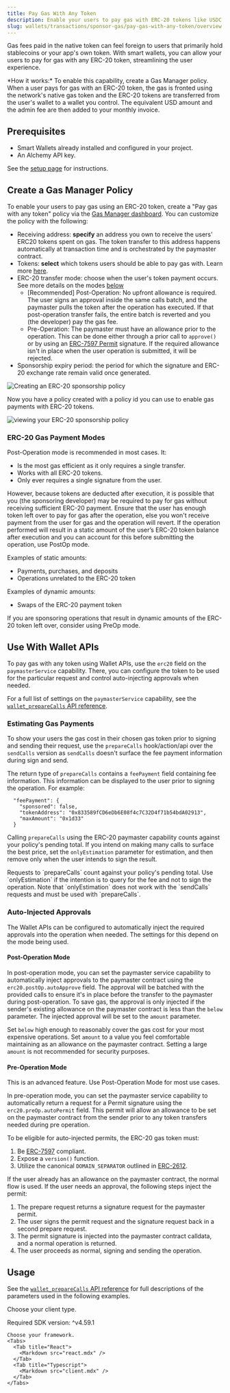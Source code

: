 ```yaml
---
title: Pay Gas With Any Token
description: Enable your users to pay gas with ERC-20 tokens like USDC
slug: wallets/transactions/sponsor-gas/pay-gas-with-any-token/overview
---
```


Gas fees paid in the native token can feel foreign to users that primarily hold stablecoins or your app's own token. With smart wallets, you can allow your users to pay for gas with any ERC-20 token, streamlining the user experience.

<Tip>
  *How it works:* To enable this capability, create a Gas Manager policy. When a
  user pays for gas with an ERC-20 token, the gas is fronted using the network's
  native gas token and the ERC-20 tokens are transferred from the user's wallet
  to a wallet you control. The equivalent USD amount and the admin fee are then
  added to your monthly invoice.
</Tip>

## Prerequisites

- Smart Wallets already installed and configured in your project.
- An Alchemy API key.

See the [setup page](/docs/wallets/pages/react/setup.mdx) for instructions.

## Create a Gas Manager Policy

To enable your users to pay gas using an ERC-20 token, create a "Pay gas with any token" policy via the [Gas Manager dashboard](https://dashboard.alchemy.com/gas-manager/policy/create). You can customize the policy with the following:

- Receiving address: **specify** an address you own to receive the users' ERC20 tokens spent on gas. The token transfer to this address happens automatically at transaction time and is orchestrated by the paymaster contract.
- Tokens: **select** which tokens users should be able to pay gas with. Learn more [here](https://www.alchemy.com/docs/reference/gas-manager-faqs).
- ERC-20 transfer mode: choose when the user's token payment occurs. See more details on the modes [below](#erc-20-transfer-modes)
  - [Recommended] Post-Operation: No upfront allowance is required. The user signs an approval inside the same calls batch, and the paymaster pulls the token after the operation has executed. If that post-operation transfer fails, the entire batch is reverted and you (the developer) pay the gas fee.
  - Pre-Operation: The paymaster must have an allowance prior to the operation. This can be done either through a prior call to `approve()` or by using an [ERC-7597 Permit](https://eips.ethereum.org/EIPS/eip-7597) signature. If the required allowance isn't in place when the user operation is submitted, it will be rejected.
- Sponsorship expiry period: the period for which the signature and ERC-20 exchange rate remain valid once generated.

<img
  src="/images/wallets/erc-20-policy-create.png"
  alt="Creating an ERC-20 sponsorship policy"
/>

Now you have a policy created with a policy id you can use to enable gas payments with ERC-20 tokens.

<img
  src="/images/wallets/erc-20-sponsorship-policy.png"
  alt="viewing your ERC-20 sponsorship policy"
/>

### ERC-20 Gas Payment Modes

Post-Operation mode is recommended in most cases. It:

- Is the most gas efficient as it only requires a single transfer.
- Works with all ERC-20 tokens.
- Only ever requires a single signature from the user.

However, because tokens are deducted after execution, it is possible that you (the sponsoring developer) may be required to pay for gas without receiving sufficient ERC-20 payment.
Ensure that the user has enough token left over to pay for gas after the operation, else you won't receive payment from the user for gas and the operation will revert.
If the operation performed will result in a static amount of the user’s ERC-20 token balance after execution and you can account for this before submitting the operation, use PostOp mode.

Examples of static amounts:

- Payments, purchases, and deposits
- Operations unrelated to the ERC-20 token

Examples of dynamic amounts:

- Swaps of the ERC-20 payment token

If you are sponsoring operations that result in dynamic amounts of the ERC-20 token left over, consider using PreOp mode.

## Use With Wallet APIs

To pay gas with any token using Wallet APIs, use the `erc20` field on the `paymasterService` capability.
There, you can configure the token to be used for the particular request and control auto-injecting approvals when needed.

For a full list of settings on the `paymasterService` capability, see the [`wallet_prepareCalls` API reference](/docs/wallets/api/smart-wallets/wallet-api-endpoints/wallet-api-endpoints/wallet-prepare-calls).

### Estimating Gas Payments

To show your users the gas cost in their chosen gas token prior to signing and sending their request,
use the `prepareCalls` hook/action/api over the `sendCalls` version
as `sendCalls` doesn't surface the fee payment information during sign and send.

The return type of `prepareCalls` contains a `feePayment` field containing fee information. This information can be displayed to the user prior to signing the operation. For example:

```
  "feePayment": {
    "sponsored": false,
    "tokenAddress": "0x833589fCD6eDb6E08f4c7C32D4f71b54bdA02913",
    "maxAmount": "0x1d33"
  }
```

Calling `prepareCalls` using the ERC-20 paymaster capability counts against your policy's pending total. If you intend on making many
calls to surface the best price, set the `onlyEstimation` parameter for estimation, and then remove only when the user intends to sign the result.

<Warning>
  Requests to `prepareCalls` count against your policy's pending total. Use
  `onlyEstimation` if the intention is to query for the fee and not to sign the
  operation. Note that `onlyEstimation` does not work with the `sendCalls`
  requests and must be used with `prepareCalls`.
</Warning>

### Auto-Injected Approvals

The Wallet APIs can be configured to automatically inject the required approvals into the operation when needed. The settings for this depend on the mode being used.

#### Post-Operation Mode

In post-operation mode, you can set the paymaster service capability to automatically inject approvals to the paymaster contract using the `erc20.postOp.autoApprove` field.
The approval will be batched with the provided calls to ensure it's in place before the transfer to the paymaster during post-operation.
To save gas, the approval is only injected if the sender's existing allowance on the paymaster contract is less than the `below` parameter. The injected approval will be set to
the `amount` parameter.

Set `below` high enough to reasonably cover the gas cost for your most expensive operations. Set `amount` to a value
you feel comfortable maintaining as an allowance on the paymaster contract. Setting a large `amount` is not recommended for security purposes.

#### Pre-Operation Mode

<Note>
  This is an advanced feature. Use Post-Operation Mode for most use cases.
</Note>

In pre-operation mode, you can set the paymaster service capability to automatically return a request for a Permit signature using the `erc20.preOp.autoPermit` field.
This permit will allow an allowance to be set on the paymaster contract from the sender prior to any token transfers needed during pre operation.

To be eligible for auto-injected permits, the ERC-20 gas token must:

1. Be [ERC-7597](https://eips.ethereum.org/EIPS/eip-7597) compliant.
2. Expose a `version()` function.
3. Utilize the canonical `DOMAIN_SEPARATOR` outlined in [ERC-2612](https://eips.ethereum.org/EIPS/eip-2612).

If the user already has an allowance on the paymaster contract, the normal flow is used. If the user needs an
approval, the following steps inject the permit:

1. The prepare request returns a signature request for the paymaster permit.
2. The user signs the permit request and the signature request back in a second prepare request.
3. The permit signature is injected into the paymaster contract calldata, and a normal operation is returned.
4. The user proceeds as normal, signing and sending the operation.

## Usage

See the [`wallet_prepareCalls` API reference](/docs/wallets/api/smart-wallets/wallet-api-endpoints/wallet-api-endpoints/wallet-prepare-calls) for full descriptions of
the parameters used in the following examples.

Choose your client type.

<Tabs>
  <Tab title="SDK">
    <Info>Required SDK version: ^v4.59.1</Info>

    Choose your framework.
    <Tabs>
      <Tab title="React">
        <Markdown src="react.mdx" />
      </Tab>
      <Tab title="Typescript">
        <Markdown src="client.mdx" />
      </Tab>
    </Tabs>

  </Tab>
  <Tab title="API">
    <Markdown src="api.mdx" />
  </Tab>
</Tabs>
